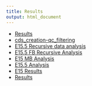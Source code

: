 ```yaml
---
title: Results
output: html_document
---
```



* [Results](All.cells.analyses.links.html)
* [cds_creation-qc_filtering](cds_creation-qc_filtering.html)
* [E15.5 Recursive data analysis](E15_all.recursive_analysis.html)
* [E15.5 FB Recursive Analysis](E15_Fb.recursive_analysis.html)
* [E15 MB Analysis](E15_Mb.recursive_analysis.html)
* [E15.5 Analysis](e15.cluster.specific.genes.html)
* [E15 Results](E15.clustering.html)
* [Results](P7.analyses.links.html)
